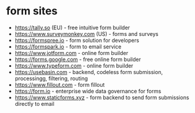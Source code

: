 # form sites
- https://tally.so (EU) - free intuitive form builder
- https://www.surveymonkey.com (US) - forms and surveys
- https://formspree.io - form solution for developers
- https://formspark.io - form to email service
- https://www.jotform.com - online form builder
- https://forms.google.com - free online form builder
- https://www.typeform.com - online form builder
- https://usebasin.com - backend, codeless form submission, processingg, filtering, routing
- https://www.fillout.com - form fillout
- https://form.io - enterprise wide data governance for forms
- https://www.staticforms.xyz - form backend to send form submissions directly to email
